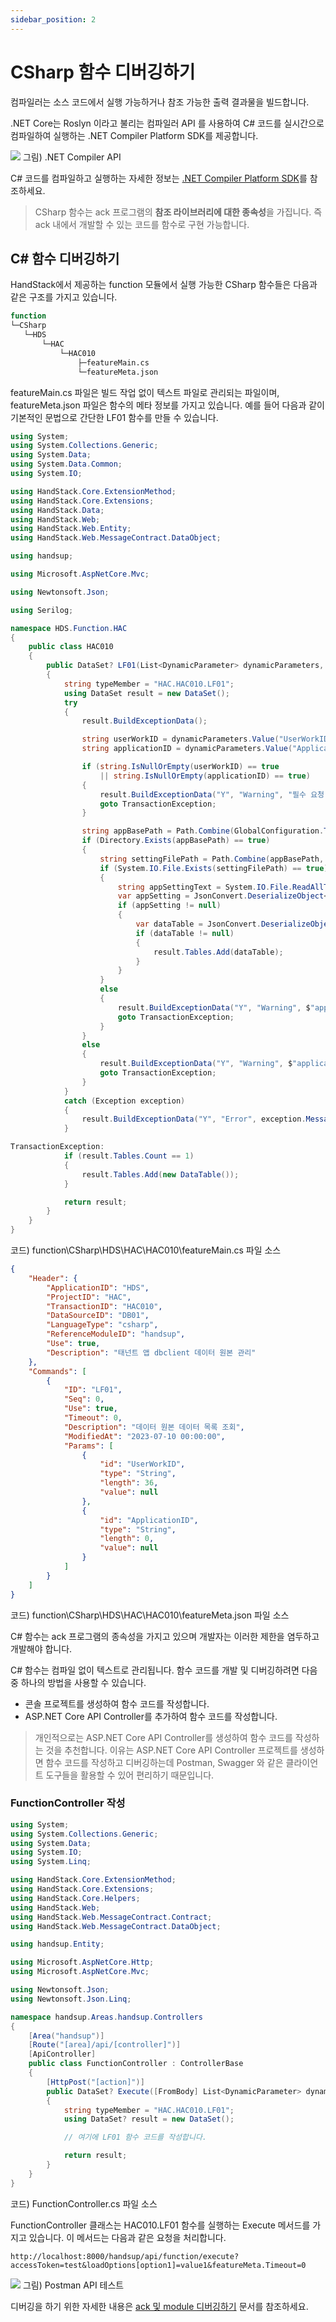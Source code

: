 ```yaml
---
sidebar_position: 2
---
```


# CSharp 함수 디버깅하기

컴파일러는 소스 코드에서 실행 가능하거나 참조 가능한 출력 결과물을 빌드합니다.

.NET Core는 Roslyn 이라고 불리는 컴파일러 API 를 사용하여 C# 코드를 실시간으로 컴파일하여 실행하는 .NET Compiler Platform SDK를 제공합니다.

![](img/compiler-pipeline-api.png)
그림) .NET Compiler API

C# 코드를 컴파일하고 실행하는 자세한 정보는 [.NET Compiler Platform SDK](https://learn.microsoft.com/ko-kr/dotnet/csharp/roslyn-sdk/)를 참조하세요.

> CSharp 함수는 ack 프로그램의 **참조 라이브러리에 대한 종속성**을 가집니다. 즉 ack 내에서 개발할 수 있는 코드를 함수로 구현 가능합니다.

## C# 함수 디버깅하기

HandStack에서 제공하는 function 모듈에서 실행 가능한 CSharp 함수들은 다음과 같은 구조를 가지고 있습니다.

```bash
function
└─CSharp
   └─HDS
       └─HAC
           └─HAC010
               ├─featureMain.cs
               └─featureMeta.json
```

featureMain.cs 파일은 빌드 작업 없이 텍스트 파일로 관리되는 파일이며, featureMeta.json 파일은 함수의 메타 정보를 가지고 있습니다. 예를 들어 다음과 같이 기본적인 문법으로 간단한 LF01 함수를 만들 수 있습니다.

```csharp
using System;
using System.Collections.Generic;
using System.Data;
using System.Data.Common;
using System.IO;

using HandStack.Core.ExtensionMethod;
using HandStack.Core.Extensions;
using HandStack.Data;
using HandStack.Web;
using HandStack.Web.Entity;
using HandStack.Web.MessageContract.DataObject;

using handsup;

using Microsoft.AspNetCore.Mvc;

using Newtonsoft.Json;

using Serilog;

namespace HDS.Function.HAC
{
    public class HAC010
    {
        public DataSet? LF01(List<DynamicParameter> dynamicParameters, DataContext dataContext)
        {
            string typeMember = "HAC.HAC010.LF01";
            using DataSet result = new DataSet();
            try
            {
                result.BuildExceptionData();

                string userWorkID = dynamicParameters.Value("UserWorkID").ToStringSafe();
                string applicationID = dynamicParameters.Value("ApplicationID").ToStringSafe();

                if (string.IsNullOrEmpty(userWorkID) == true
                    || string.IsNullOrEmpty(applicationID) == true)
                {
                    result.BuildExceptionData("Y", "Warning", "필수 요청 정보 확인 필요", typeMember);
                    goto TransactionException;
                }

                string appBasePath = Path.Combine(GlobalConfiguration.TenantAppBasePath, userWorkID, applicationID);
                if (Directory.Exists(appBasePath) == true)
                {
                    string settingFilePath = Path.Combine(appBasePath, "settings.json");
                    if (System.IO.File.Exists(settingFilePath) == true)
                    {
                        string appSettingText = System.IO.File.ReadAllText(settingFilePath);
                        var appSetting = JsonConvert.DeserializeObject<AppSettings>(appSettingText);
                        if (appSetting != null)
                        {
                            var dataTable = JsonConvert.DeserializeObject<DataTable>(JsonConvert.SerializeObject(appSetting.DataSource == null ? "[]" : appSetting.DataSource));
                            if (dataTable != null)
                            {
                                result.Tables.Add(dataTable);
                            }
                        }
                    }
                    else
                    {
                        result.BuildExceptionData("Y", "Warning", $"applicationID: {applicationID}의 앱 환경설정 파일 확인 필요", typeMember);
                        goto TransactionException;
                    }
                }
                else
                {
                    result.BuildExceptionData("Y", "Warning", $"applicationID: {applicationID} 확인 필요", typeMember);
                    goto TransactionException;
                }
            }
            catch (Exception exception)
            {
                result.BuildExceptionData("Y", "Error", exception.Message, typeMember, exception.StackTrace);
            }

TransactionException:
            if (result.Tables.Count == 1)
            {
                result.Tables.Add(new DataTable());
            }

            return result;
        }
    }
}
```
코드) function\CSharp\HDS\HAC\HAC010\featureMain.cs 파일 소스

```json
{
    "Header": {
        "ApplicationID": "HDS",
        "ProjectID": "HAC",
        "TransactionID": "HAC010",
        "DataSourceID": "DB01",
        "LanguageType": "csharp",
        "ReferenceModuleID": "handsup",
        "Use": true,
        "Description": "태넌트 앱 dbclient 데이터 원본 관리"
    },
    "Commands": [
        {
            "ID": "LF01",
            "Seq": 0,
            "Use": true,
            "Timeout": 0,
            "Description": "데이터 원본 데이터 목록 조회",
            "ModifiedAt": "2023-07-10 00:00:00",
            "Params": [
                {
                    "id": "UserWorkID",
                    "type": "String",
                    "length": 36,
                    "value": null
                },
                {
                    "id": "ApplicationID",
                    "type": "String",
                    "length": 0,
                    "value": null
                }
            ]
        }
    ]
}
```
코드) function\CSharp\HDS\HAC\HAC010\featureMeta.json 파일 소스

C# 함수는 ack 프로그램의 종속성을 가지고 있으며 개발자는 이러한 제한을 염두하고 개발해야 합니다.

C# 함수는 컴파일 없이 텍스트로 관리됩니다. 함수 코드를 개발 및 디버깅하려면 다음중 하나의 방법을 사용할 수 있습니다.

* 콘솔 프로젝트를 생성하여 함수 코드를 작성합니다.
* ASP.NET Core API Controller를 추가하여 함수 코드를 작성합니다.

> 개인적으로는 ASP.NET Core API Controller를 생성하여 함수 코드를 작성하는 것을 추천합니다. 이유는 ASP.NET Core API Controller 프로젝트를 생성하면 함수 코드를 작성하고 디버깅하는데 Postman, Swagger 와 같은 클라이언트 도구들을 활용할 수 있어 편리하기 때문입니다.

### FunctionController 작성

```csharp
using System;
using System.Collections.Generic;
using System.Data;
using System.IO;
using System.Linq;

using HandStack.Core.ExtensionMethod;
using HandStack.Core.Extensions;
using HandStack.Core.Helpers;
using HandStack.Web;
using HandStack.Web.MessageContract.Contract;
using HandStack.Web.MessageContract.DataObject;

using handsup.Entity;

using Microsoft.AspNetCore.Http;
using Microsoft.AspNetCore.Mvc;

using Newtonsoft.Json;
using Newtonsoft.Json.Linq;

namespace handsup.Areas.handsup.Controllers
{
    [Area("handsup")]
    [Route("[area]/api/[controller]")]
    [ApiController]
    public class FunctionController : ControllerBase
    {
        [HttpPost("[action]")]
        public DataSet? Execute([FromBody] List<DynamicParameter> dynamicParameters, [FromQuery] DataContext dataContext)
        {
            string typeMember = "HAC.HAC010.LF01";
            using DataSet? result = new DataSet();

            // 여기에 LF01 함수 코드를 작성합니다.

            return result;
        }
    }
}
```
코드) FunctionController.cs 파일 소스

FunctionController 클래스는 HAC010.LF01 함수를 실행하는 Execute 메서드를 가지고 있습니다. 이 메서드는 다음과 같은 요청을 처리합니다.

```http
http://localhost:8000/handsup/api/function/execute?accessToken=test&loadOptions[option1]=value1&featureMeta.Timeout=0
```

![](img/postman-apitest.png)
그림) Postman API 테스트

디버깅을 하기 위한 자세한 내용은 [ack 및 module 디버깅하기](/docs/startup/handsonlab/debugging/ack-%EB%B0%8F-module-%EB%94%94%EB%B2%84%EA%B9%85%ED%95%98%EA%B8%B0) 문서를 참조하세요.